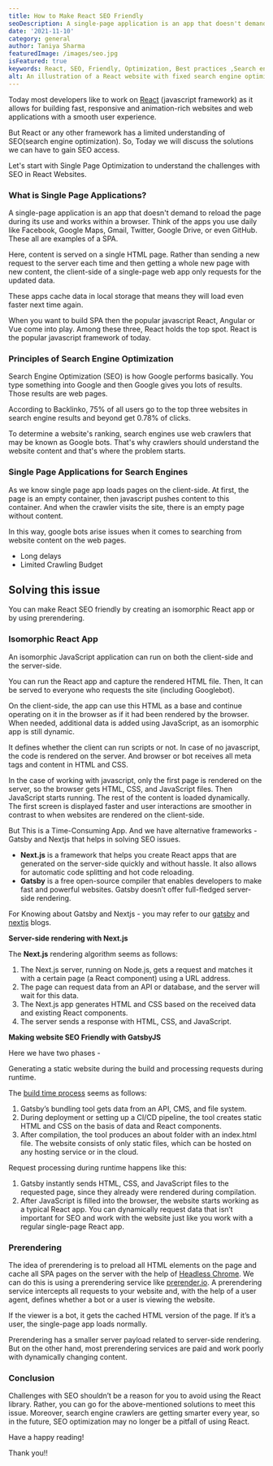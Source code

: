 ```yaml
---
title: How to Make React SEO Friendly
seoDescription: A single-page application is an app that doesn't demand to reload the page during its use and works within a browser. Think of the apps you use daily like Facebook, Google Maps, Gmail, Twitter, Google Drive, or even GitHub. These all are examples of a SPA
date: '2021-11-10'
category: general
author: Taniya Sharma
featuredImage: /images/seo.jpg
isFeatured: true
keywords: React, SEO, Friendly, Optimization, Best practices ,Search engines, Website ranking, Content optimization, Meta tags, Image optimization, Common SEO issues, Fixing SEO issues, Search engine friendly, High search ranking
alt: An illustration of a React website with fixed search engine optimization issues
---
```


Today most developers like to work on [React](https://www.zeiq.co/posts/what's-so-great-about-react-web-development/) (javascript framework) as it allows for building fast, responsive and animation-rich websites and web applications with a smooth user experience.

But React or any other framework has a limited understanding of SEO(search engine optimization). So, Today we will discuss the solutions we can have to gain SEO access.

Let's start with Single Page Optimization to understand the challenges with SEO in React Websites.

### What is Single Page Applications?

A single-page application is an app that doesn't demand to reload the page during its use and works within a browser. Think of the apps you use daily like Facebook, Google Maps, Gmail, Twitter, Google Drive, or even GitHub. These all are examples of a SPA.

Here, content is served on a single HTML page. Rather than sending a new request to the server each time and then getting a whole new page with new content, the client-side of a single-page web app only requests for the updated data.

These apps cache data in local storage that means they will load even faster next time again.

When you want to build SPA then the popular javascript React, Angular or Vue come into play. Among these three, React holds the top spot. React is the popular javascript framework of today.

### Principles of Search Engine Optimization

Search Engine Optimization (SEO) is how Google performs basically. You type something into Google and then Google gives you lots of results. Those results are web pages.

According to Backlinko, 75% of all users go to the top three websites in search engine results and beyond get 0.78% of clicks.

To determine a website's ranking, search engines use web crawlers that may be known as Google bots. That's why crawlers should understand the website content and that's where the problem starts.

### Single Page Applications for Search Engines

As we know single page app loads pages on the client-side. At first, the page is an empty container, then javascript pushes content to this container. And when the crawler visits the site, there is an empty page without content.

In this way, google bots arise issues when it comes to searching from website content on the web pages.

- Long delays
- Limited Crawling Budget

## Solving this issue

You can make React SEO friendly by creating an isomorphic React app or by using prerendering.

### Isomorphic React App

An isomorphic JavaScript application can run on both the client-side and the server-side.

You can run the React app and capture the rendered HTML file. Then, It can be served to everyone who requests the site (including Googlebot).

On the client-side, the app can use this HTML as a base and continue operating on it in the browser as if it had been rendered by the browser. When needed, additional data is added using JavaScript, as an isomorphic app is still dynamic.

It defines whether the client can run scripts or not. In case of no javascript, the code is rendered on the server. And browser or bot receives all meta tags and content in HTML and CSS.

In the case of working with javascript, only the first page is rendered on the server, so the browser gets HTML, CSS, and JavaScript files. Then JavaScript starts running. The rest of the content is loaded dynamically. The first screen is displayed faster and user interactions are smoother in contrast to when websites are rendered on the client-side.

But This is a Time-Consuming App. And we have alternative frameworks - Gatsby and Nextjs that helps in solving SEO issues.

- **Next.js** is a framework that helps you create React apps that are generated on the server-side quickly and without hassle. It also allows for automatic code splitting and hot code reloading.
- **Gatsby** is a free open-source compiler that enables developers to make fast and powerful websites. Gatsby doesn’t offer full-fledged server-side rendering.

For Knowing about Gatsby and Nextjs - you may refer to our [gatsby](https://www.zeiq.co/posts/ecommerce-gatsby/) and [nextjs](https://www.zeiq.co/posts/why-nextjs-is-good-for-ecommerce/) blogs.

**Server-side rendering with Next.js**

The **Next.js** rendering algorithm seems as follows:

1.  The Next.js server, running on Node.js, gets a request and matches it with a certain page (a React component) using a URL address.
2.  The page can request data from an API or database, and the server will wait for this data.
3.  The Next.js app generates HTML and CSS based on the received data and existing React components.
4.  The server sends a response with HTML, CSS, and JavaScript.

**Making website SEO Friendly with GatsbyJS**

Here we have two phases -

Generating a static website during the build and processing requests during runtime.

The [build time process](https://www.gatsbyjs.org/docs/glossary/#build) seems as follows:

1.  Gatsby’s bundling tool gets data from an API, CMS, and file system.
2.  During deployment or setting up a CI/CD pipeline, the tool creates static HTML and CSS on the basis of data and React components.
3.  After compilation, the tool produces an about folder with an index.html file. The website consists of only static files, which can be hosted on any hosting service or in the cloud.

Request processing during runtime happens like this:

1.  Gatsby instantly sends HTML, CSS, and JavaScript files to the requested page, since they already were rendered during compilation.
2.  After JavaScript is filled into the browser, the website starts working as a typical React app. You can dynamically request data that isn’t important for SEO and work with the website just like you work with a regular single-page React app.

### Prerendering

The idea of prerendering is to preload all HTML elements on the page and cache all SPA pages on the server with the help of [Headless Chrome](https://developers.google.com/web/updates/2017/04/headless-chrome). We can do this is using a prerendering service like [prerender.io](https://prerender.io/). A prerendering service intercepts all requests to your website and, with the help of a user agent, defines whether a bot or a user is viewing the website.

If the viewer is a bot, it gets the cached HTML version of the page. If it’s a user, the single-page app loads normally.

Prerendering has a smaller server payload related to server-side rendering. But on the other hand, most prerendering services are paid and work poorly with dynamically changing content.

### Conclusion

Challenges with SEO shouldn’t be a reason for you to avoid using the React library. Rather, you can go for the above-mentioned solutions to meet this issue. Moreover, search engine crawlers are getting smarter every year, so in the future, SEO optimization may no longer be a pitfall of using React.

Have a happy reading!

Thank you!!
